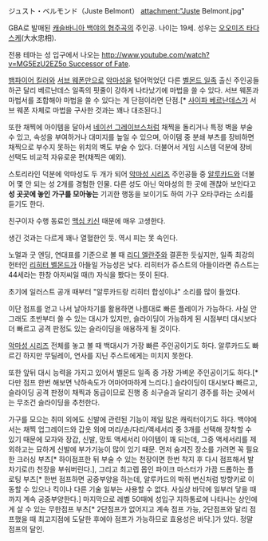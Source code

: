 ジュスト・ベルモンド（Juste Belmont）
attachment:"Juste Belmont.jpg"

GBA로 발매된 [[캐슬바니아 백야의 협주곡]]의 주인공. 나이는 19세. 성우는 [[오오미즈 타다스케]](大水忠相).

전용 테마는 성 입구에서 나오는 [[http://www.youtube.com/watch?v=MG5EzU2EZ5o Successor of Fate]].

[[뱀파이어 킬러]]와 [[악마성 시리즈/서브 웨폰|서브 웨폰]]만으로 [[악마성]]을 털어먹었던 다른 [[벨몬드 일족]] 출신 주인공들하곤 달리 베르난데스 일족의 핏줄이 강하게 나타났기에 마법을 쓸 수 있다. 서브 웨폰과 마법서를 조합해야 마법을 쓸 수 있다는 게 단점이라면 단점.[* [[사이파 베르난데스]]가 서브 웨폰 자체로 마법을 구사한 것과는 꽤나 대조된다.]

또한 채찍에 아이템을 달아서 [[네이선 그레이브스]]처럼 채찍을 돌리거나 특정 벽을 부술 수 있고, 속성을 부여하거나 대미지를 높일 수 있으며, 아이템 중 분쇄 부츠를 장비하면 채찍으로 부수지 못하는 위치의 벽도 부술 수 있다. 더불어서 게임 시스템 덕분에 장비 선택도 비교적 자유로운 편(채찍은 예외).

스토리라인 덕분에 악마성도 두 개가 되어 [[악마성 시리즈]] 주인공들 중 [[아드리안 파렌하이츠 체페슈|알루카드]]와 더불어 몇 안 되는 성 2개를 경험한 인물. 다른 성도 아닌 악마성의 한 곳에 괜찮아 보인다고 '''성 곳곳에 놓인 가구를 모아놓는''' 기괴한 행동을 보이기도 하여 가구 오타쿠라는 소리를 듣기도 한다.

친구이자 수행 동료인 [[맥심 키신]] 때문에 매우 고생한다.

생긴 것과는 다르게 꽤나 열혈한인 듯. 역시 피는 못 속인다.

노멀과 굿 엔딩, 연대표를 기준으로 볼 때 [[리디 엘란주]]와 결혼한 듯싶지만, 일족 최강의 헌터인 [[리히터 벨몬드]]가 아들일 가능성은 낮다. 리히터가 쥬스트의 아들이라면 쥬스트는 44세라는 한창 아저씨일 때(!) 자식을 봤다는 뜻이 된다.

초기에 일러스트 공개 때부터 "알루카드랑 리히터 합성이냐" 소리를 많이 들었다.

이단 점프를 얻고 나서 날아차기를 활용하면 나름대로 빠른 플레이가 가능하다. 사실 안 그래도 초반부터 쓸 수 있는 대시가 있지만, 슬라이딩이 가능하게 된 시점부터 대시보다 더 빠르고 공격 판정도 있는 슬라이딩을 애용하게 될 것이다.

[[악마성 시리즈]] 전체를 놓고 볼 때 백대시가 가장 빠른 주인공이기도 하다. 알루카드도 빠르긴 하지만 무딜레이, 연사를 지닌 주스트에게는 미치지 못한다.

또한 앞뒤 대시 능력을 가지고 있어서 벨몬드 일족 중 가장 가벼운 주인공이기도 하다.[* 다만 점프 한번 해보면 낙하속도가 어마어마하게 느리다.] 슬라이딩이 대시보다 빠르고, 슬라이딩 공격 판정이 채찍과 동급이므로 진행 중 쇠구슬과 달리기 경주를 하는 곳에서는 무조건 슬라이딩을 추천한다.

가구를 모으는 취미 외에도 신발에 관련된 기능이 제일 많은 캐릭터이기도 하다. 백야에서는 채찍 업그레이드와 갑옷 외에 머리/손/다리/액세서리 중 3개를 선택해 장착할 수 있기 때문에 모자와 장갑, 신발, 망토 액세서리 아이템이 꽤 되는데, 그중 액세서리를 제외하고는 묘하게 신발에 부가기능이 많이 있기 때문. 먼저 숨겨진 장소를 가려면 꼭 필요한 크러싱 부츠[* 하이점프한 뒤 부술 수 있는 천장이면 한번 착지 후 다시 점프해서 발차기로(!) 천장을 부숴버린다.], 그리고 최고렙 몹인 파이크 마스터가 가끔 드롭하는 플로팅 부츠[* 한번 점프하면 공중부양을 하는데, 알루카드의 박쥐 변신처럼 방향키로 이동할 수 있으나 킥이나 다른 기술 일부는 사용할 수 없다. 사실상 바닥에 일부러 닿을 때까지 계속 공중부양한다.] 마지막으로 레벨 50때에 성입구 지하통로에 나타나는 상인에게 살 수 있는 무한점프 부츠[* 2단점프가 없어지고 계속 점프 가능, 2단점프와 달리 점프했을 때 최고지점에 도달한 후에야 점프가 가능하므로 효용성은 바닥.]가 있다. 정말 점프의 달인.
